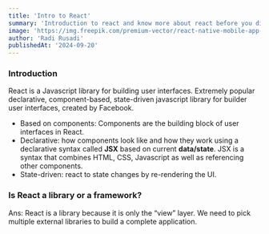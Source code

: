 ```yaml
---
title: 'Intro to React'
summary: 'Introduction to react and know more about react before you dive in'
image: 'https://img.freepik.com/premium-vector/react-native-mobile-app-concept-developing-smartphone-applications-using-user-experience-modern_118813-25933.jpg?w=1380'
author: 'Radi Rusadi'
publishedAt: '2024-09-20'
---
```


### Introduction

React is a Javascript library for building user interfaces. Extremely popular
declarative, component-based, state-driven javascript library for builder user
interfaces, created by Facebook.

- Based on components: Components are the building block of user interfaces in
  React.
- Declarative: how components look like and how they work using a declarative
  syntax called **JSX** based on current **data/state**. JSX is a syntax that
  combines HTML, CSS, Javascript as well as referencing other components.
- State-driven: react to state changes by re-rendering the UI.

### Is React a library or a framework?

Ans: React is a library because it is only the “view” layer. We need to pick
multiple external libraries to build a complete application.
